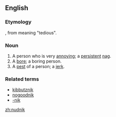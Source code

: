 ==English==

===Etymology===
{{etyl|yi}}, from {{etyl|ru}} {{term|нудный}} meaning "tedious".

===Noun===
{{en-noun}}

# A person who is very [[annoy]]ing; a [[persistent]] [[nag]].
# A [[bore]]; a boring person.
# A [[pest]] of a person; a [[jerk]].

===Related terms===
* [[kibbutznik]]
* [[nogoodnik]]
* [[-nik]]

[[zh:nudnik]]